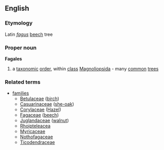 ==English==
===Etymology===
Latin ''[[fagus]]'' [[beech]] tree

===Proper noun===
{{wikipedia}}
'''Fagales'''
#a [[taxonomic]] [[order]], within [[class]] [[Magnoliopsida]] - many [[common]] [[tree]]s
===Related terms===
{{wikispecies}}
*[[families]]
**[[Betulaceae]] ([[birch]])
**[[Casuarinaceae]] ([[she-oak]])
**[[Corylaceae]] ([[Hazel]])
**[[Fagaceae]] ([[beech]])
**[[Juglandaceae]] ([[walnut]])
**[[Rhoipteleacea]]
**[[Myricaceae]]
**[[Nothofagaceae]]
**[[Ticodendraceae]]